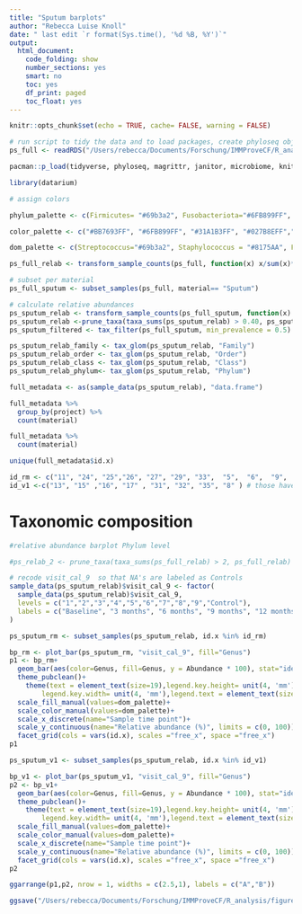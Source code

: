 ```yaml
---
title: "Sputum barplots"
author: "Rebecca Luise Knoll"
date: " last edit `r format(Sys.time(), '%d %B, %Y')`"
output: 
  html_document:
    code_folding: show
    number_sections: yes
    smart: no
    toc: yes
    df_print: paged
    toc_float: yes
---
```


```r
knitr::opts_chunk$set(echo = TRUE, cache= FALSE, warning = FALSE)
```

```r
# run script to tidy the data and to load packages, create phyloseq object (ps_clean) and load libraries
ps_full <- readRDS("/Users/rebecca/Documents/Forschung/IMMProveCF/R_analysis/rds_files/ps_IMProveCF_patientsAndControls_Run1-23_18102023.rds")

pacman::p_load(tidyverse, phyloseq, magrittr, janitor, microbiome, knitr, lubridate, naniar, readxl, ggplot2, ggpubr)

library(datarium)

# assign colors

phylum_palette <- c(Firmicutes= "#69b3a2", Fusobacteriota="#6FB899FF", Bacteroidota="#31A1B3FF", Actinobacteriota= "#027B8EFF", Proteobacteria= "#EE6AA7", Campylobacterota= "#CCB22BFF", Cyanobacteria= "#9F8F12FF", Spirochaetota="#97CFD0", Verrucomicrobiota= "#6388B4FF", Desulfobacterota= "#BB7693FF", Patescibacteria= "#767676FF")

color_palette <- c("#BB7693FF", "#6FB899FF", "#31A1B3FF", "#027B8EFF","#6388B4FF" , "#CCB22BFF", "#9F8F12FF", "#97CFD0","#EE6AA7" ,"#69b3a2" , "#8175AA",  "#9FDED0", "#EEB22BFF", "#767676FF")

dom_palette <- c(Streptococcus="#69b3a2", Staphylococcus = "#8175AA", Fusobacterium="#6FB899FF", Prevotella_7="#31A1B3FF", Rothia="#027B8EFF", Pseudomonas="#EE6AA7", Eikenella="#94D0C0FF", Haemophilus="#CCB22BFF", Achromobacter="#9F8F12FF", Gemella= "#97CFD0" , Moraxella= "#6FB899", `missing sample` = "#CFCFCF", Veillonella="#EEB22BFF", Porphyromonas="#9FDED0", Granulicatella="#6388B4FF", Neisseria="#767676FF")

```

```r
ps_full_relab <- transform_sample_counts(ps_full, function(x) x/sum(x)*100)

# subset per material
ps_full_sputum <- subset_samples(ps_full, material== "Sputum")

# calculate relative abundances
ps_sputum_relab <- transform_sample_counts(ps_full_sputum, function(x) x/sum(x))
ps_sputum_relab <-prune_taxa(taxa_sums(ps_sputum_relab) > 0.40, ps_sputum_relab) # > 40% prevalence over all samples, 24 most abundant ASVs
ps_sputum_filtered <- tax_filter(ps_full_sputum, min_prevalence = 0.5) # has 40 taxa

ps_sputum_relab_family <- tax_glom(ps_sputum_relab, "Family")
ps_sputum_relab_order <- tax_glom(ps_sputum_relab, "Order")
ps_sputum_relab_class <- tax_glom(ps_sputum_relab, "Class")
ps_sputum_relab_phylum<- tax_glom(ps_sputum_relab, "Phylum")
```

```r

full_metadata <- as(sample_data(ps_sputum_relab), "data.frame")

full_metadata %>% 
  group_by(project) %>% 
  count(material)

full_metadata %>% 
  count(material)

unique(full_metadata$id.x)

id_rm <- c("11", "24", "25","26", "27", "29", "33",  "5",  "6",  "9",  "21") # those are the id's that have repeated measures (rm)
id_v1 <-c("13", "15" ,"16", "17" , "31", "32", "35", "8" ) # those have only one sample
```

# Taxonomic composition
```r
#relative abundance barplot Phylum level

#ps_relab_2 <- prune_taxa(taxa_sums(ps_full_relab) > 2, ps_full_relab) # filter for phyla > 2%

# recode visit_cal_9  so that NA's are labeled as Controls
sample_data(ps_sputum_relab)$visit_cal_9 <- factor(
  sample_data(ps_sputum_relab)$visit_cal_9,
  levels = c("1","2","3","4","5","6","7","8","9","Control"),
  labels = c("Baseline", "3 months", "6 months", "9 months", "12 months", "15 months", "18 months", "21 months", "24 months","Controls")
)

ps_sputum_rm <- subset_samples(ps_sputum_relab, id.x %in% id_rm)

bp_rm <- plot_bar(ps_sputum_rm, "visit_cal_9", fill="Genus")
p1 <- bp_rm+
  geom_bar(aes(color=Genus, fill=Genus, y = Abundance * 100), stat="identity", position="stack")+
  theme_pubclean()+
    theme(text = element_text(size=19),legend.key.height= unit(4, 'mm'),
        legend.key.width= unit(4, 'mm'),legend.text = element_text(size=15), legend.position = "none",axis.text.x = element_text(size=12, angle=45, hjust = 1))+ #,axis.text.x = element_blank(),axis.ticks = element_blank()
  scale_fill_manual(values=dom_palette)+
  scale_color_manual(values=dom_palette)+
  scale_x_discrete(name="Sample time point")+
  scale_y_continuous(name="Relative abundance (%)", limits = c(0, 100))+
  facet_grid(cols = vars(id.x), scales ="free_x", space ="free_x")
p1

ps_sputum_v1 <- subset_samples(ps_sputum_relab, id.x %in% id_v1)

bp_v1 <- plot_bar(ps_sputum_v1, "visit_cal_9", fill="Genus")
p2 <- bp_v1+
  geom_bar(aes(color=Genus, fill=Genus, y = Abundance * 100), stat="identity", position="stack")+
  theme_pubclean()+
    theme(text = element_text(size=19),legend.key.height= unit(4, 'mm'),
        legend.key.width= unit(4, 'mm'),legend.text = element_text(size=15), legend.position = "right",axis.text.x = element_text(size=12, angle=45, hjust = 1))+ #,axis.text.x = element_blank(),axis.ticks = element_blank()
  scale_fill_manual(values=dom_palette)+
  scale_color_manual(values=dom_palette)+
  scale_x_discrete(name="Sample time point")+
  scale_y_continuous(name="Relative abundance (%)", limits = c(0, 100))+
  facet_grid(cols = vars(id.x), scales ="free_x", space ="free_x")
p2

ggarrange(p1,p2, nrow = 1, widths = c(2.5,1), labels = c("A","B"))

ggsave("/Users/rebecca/Documents/Forschung/IMMProveCF/R_analysis/figures/sputum_barplot.png", width = 20, height = 7)
```
